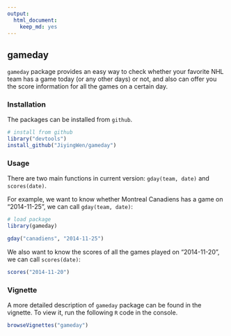 ```yaml
---
output:
  html_document:
    keep_md: yes
---
```

## gameday

`gameday` package provides  an easy way to check whether your favorite NHL team has a game today (or any other days) or not, and also can offer you the score information for all the games on a certain day.

### Installation

The packages can be installed from `github`.
```r
# install from github
library("devtools")
install_github("JiyingWen/gameday")
```

### Usage
There are two main functions in current version: `gday(team, date)` and `scores(date)`.

For example, we want to know whether Montreal Canadiens has a game on "2014-11-25", we can call `gday(team, date)`:
```r
# load package
library(gameday)

gday("canadiens", "2014-11-25")
```

We also want to know the scores of all the games played on "2014-11-20", we can call `scores(date)`:
```r
scores("2014-11-20")
```

### Vignette
A more detailed description of `gameday` package can be found in the vignette. To view it, run the following `R` code in the console.
```r
browseVignettes("gameday")
```

